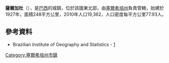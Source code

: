 {{coord|11|01|55|S|37|28|30|W|scale:30000|display=title}}

'''薩爾加杜'''（{{lang-pt|Salgado}}），是[[巴西|巴西]]的城鎮，位於該國東北部，由[[塞爾希培州|塞爾希培州]]負責管轄，始建於1927年，面積248平方公里，2010年人口19,362，人口密度每平方公里77.93人。

==參考資料==
*Brazilian Institute of Geography and Statistics - [http://www.ibge.gov.br/cidadesat/default.php] {{Wayback|url=http://www.ibge.gov.br/cidadesat/default.php |date=20080611095922 }}

{{Brazil-geo-stub}}
{{塞爾希培州市鎮}}
[[Category:塞爾希培州市鎮|Category:塞爾希培州市鎮]]